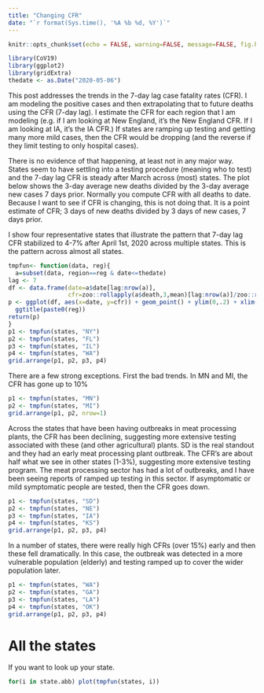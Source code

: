 ```yaml
---
title: "Changing CFR"
date: "`r format(Sys.time(), '%A %b %d, %Y')`"
---
```


```r
knitr::opts_chunk$set(echo = FALSE, warning=FALSE, message=FALSE, fig.height=6)
```

```r
library(CoV19)
library(ggplot2)
library(gridExtra)
thedate <- as.Date("2020-05-06")
```

This post addresses the trends in the 7-day lag case fatality rates (CFR). I am modeling the positive cases and then extrapolating that to future deaths using the CFR (7-day lag). I estimate the CFR for each region that I am modeling (e.g. if I am looking at New England, it's the New England CFR. If I am looking at IA, it's the IA CFR.) If states are ramping up testing and getting many more mild cases, then the CFR would be dropping (and the reverse if they limit testing to only hospital cases). 

There is no evidence of that happening, at least not in any major way. States seem to have settling into a testing procedure (meaning who to test) and the 7-day lag CFR is steady after March across (most) states. The plot below shows the 3-day average new deaths divided by the 3-day average new cases 7 days prior. Normally you compute CFR with all deaths to date. Because I want to see if CFR is changing, this is not doing that. It is a point estimate of CFR; 3 days of new deaths divided by 3 days of new cases, 7 days prior. 

I show four representative states that illustrate the pattern that 7-day lag CFR stabilized to 4-7% after April 1st, 2020 across multiple states. This is the pattern across almost all states. 

```r
tmpfun<- function(data, reg){
  a=subset(data, region==reg & date<=thedate)
lag <- 7
df <- data.frame(date=a$date[lag:nrow(a)],
                 cfr=zoo::rollapply(a$death,3,mean)[lag:nrow(a)]/zoo::rollapply(a$positive,3,mean)[1:(nrow(a)-lag+1)], region="WA")
p <- ggplot(df, aes(x=date, y=cfr)) + geom_point() + ylim(0,.2) + xlim(as.Date("2020-03-15"), Sys.Date()) + ylab("7-day lag CFR") +
  ggtitle(paste0(reg))
return(p)
}
p1 <- tmpfun(states, "NY")
p2 <- tmpfun(states, "FL")
p3 <- tmpfun(states, "IL")
p4 <- tmpfun(states, "WA")
grid.arrange(p1, p2, p3, p4)
```

There are a few strong exceptions. First the bad trends. In MN and MI, the CFR has gone up to 10% 
```r
p1 <- tmpfun(states, "MN")
p2 <- tmpfun(states, "MI")
grid.arrange(p1, p2, nrow=1)
```

Across the states that have been having outbreaks in meat processing plants, the CFR has been declining, suggesting more extensive testing associated with these (and other agricultural) plants. SD is the real standout and they had an early meat processing plant outbreak. The CFR's are about half what we see in other states (1-3%), suggesting more extensive testing program. The meat processing sector has had a lot of outbreaks, and I have been seeing reports of ramped up testing in this sector. If asymptomatic or mild symptomatic people are tested, then the CFR goes down.

```r
p1 <- tmpfun(states, "SD")
p2 <- tmpfun(states, "NE")
p3 <- tmpfun(states, "IA")
p4 <- tmpfun(states, "KS")
grid.arrange(p1, p2, p3, p4)
```

In a number of states, there were really high CFRs (over 15%) early and then these fell dramatically. In this case, the outbreak was detected in a more vulnerable population (elderly) and testing ramped up to cover the wider population later.

```r
p1 <- tmpfun(states, "WA")
p2 <- tmpfun(states, "GA")
p3 <- tmpfun(states, "LA")
p4 <- tmpfun(states, "OK")
grid.arrange(p1, p2, p3, p4)
```

# All the states

If you want to look up your state.

```r
for(i in state.abb) plot(tmpfun(states, i))
```